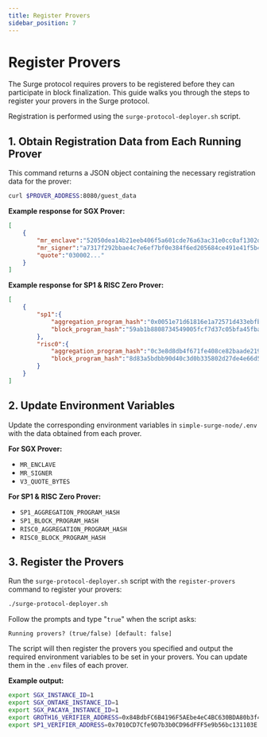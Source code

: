 ```yaml
---
title: Register Provers
sidebar_position: 7
---
```



# Register Provers

The Surge protocol requires provers to be registered before they can participate in block finalization. This guide walks you through the steps to register your provers in the Surge protocol.

Registration is performed using the `surge-protocol-deployer.sh` script. 


## 1. Obtain Registration Data from Each Running Prover

This command returns a JSON object containing the necessary registration data for the prover:

```bash
curl $PROVER_ADDRESS:8080/guest_data
```

**Example response for SGX Prover:**
```json
[
    {
        "mr_enclave":"52050dea14b21eeb406f5a601cde76a63ac31e0cc0af1302d35d325ea06a9ddf",
        "mr_signer":"a7317f292bbae4c7e6ef7bf0e384f6ed205684ce491e41f5b44a104f0e85b7ac",
        "quote":"030002..."
    }
]
```

**Example response for SP1 & RISC Zero Prover:**
```json
[
    {
        "sp1":{
            "aggregation_program_hash":"0x0051e71d61816e1a72571d433ebfb3ce67a92554d1ab8c9e18b0cafef23f969a",
            "block_program_hash":"59ab1b8808734549005fcf7d37c05bfa45fbae2131d9a7451dba2e873dd23858"
        },
        "risc0":{
            "aggregation_program_hash":"0c3e8d8db4f671fe408ce82baade219cb14113edb87ff456aff28f31920875e3",
            "block_program_hash":"8d83a5bdbb90d40c3d0b335802d27de4e66d55d172496d833940a3758ac01204"
        }
    }
]
```

## 2. Update Environment Variables

Update the corresponding environment variables in `simple-surge-node/.env` with the data obtained from each prover.

**For SGX Prover:**
- `MR_ENCLAVE`
- `MR_SIGNER`
- `V3_QUOTE_BYTES`

**For SP1 & RISC Zero Prover:**
- `SP1_AGGREGATION_PROGRAM_HASH`
- `SP1_BLOCK_PROGRAM_HASH`
- `RISC0_AGGREGATION_PROGRAM_HASH`
- `RISC0_BLOCK_PROGRAM_HASH`

## 3. Register the Provers

Run the `surge-protocol-deployer.sh` script with the `register-provers` command to register your provers:

```bash
./surge-protocol-deployer.sh 
```

Follow the prompts and type "`true`" when the script asks:

```
Running provers? (true/false) [default: false] 
```

The script will then register the provers you specified and output the required environment variables to be set in your provers. You can update them in the `.env` files of each prover.

**Example output:**
```bash 
export SGX_INSTANCE_ID=1
export SGX_ONTAKE_INSTANCE_ID=1
export SGX_PACAYA_INSTANCE_ID=1
export GROTH16_VERIFIER_ADDRESS=0x84BdbFC6B4196F5AEbe4eC4BC630BDA80b3f4511
export SP1_VERIFIER_ADDRESS=0x7010CD7Cfe9D7b3b0CD96dFFF5e9b56bc131103E
```




